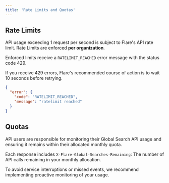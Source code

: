 ```yaml
---
title: 'Rate Limits and Quotas'
---
```


## Rate Limits

API usage exceeding 1 request per second is subject to Flare's API rate limit.
Rate Limits are enforced **per organization**.

Enforced limits receive a `RATELIMIT_REACHED` error message with the status code 429.

If you receive 429 errors, Flare's recommended course of action is to wait 10 seconds before retrying.

<ResponseExample>

```json Example Rate Limit Response
{
  "error": {
    "code": "RATELIMIT_REACHED",
    "message": "ratelimit reached"
  }
}
```

</ResponseExample>


## Quotas
API users are responsible for monitoring their Global Search API usage and ensuring it remains within their allocated monthly quota.
  
Each response includes `X-Flare-Global-Searches-Remaining`: The number of API calls remaining in your monthly allocation.

To avoid service interruptions or missed events, we recommend implementing proactive monitoring of your usage.
